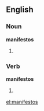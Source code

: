 ==English==

===Noun===
'''manifestos'''

# {{plural of|[[manifesto]]}}

===Verb===
'''manifestos'''

# {{third-person singular of|[[manifesto]]}}

[[el:manifestos]]
